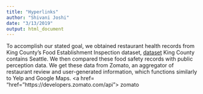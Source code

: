 ```yaml
---
title: "Hyperlinks"
author: "Shivani Joshi"
date: "3/13/2019"
output: html_document
---
```


To accomplish our stated goal, we obtained restaurant health records from King County’s Food Establishment Inspection dataset,
<a href= "https://data.kingcounty.gov/Health-Wellness/Food-Establishment-Inspection-Data/f29f-zza5"> dataset</a>
King County contains Seattle.
We then compared these food safety records with public perception data. We get these data from Zomato, an aggregator of restaurant review and user-generated information, which functions similarly to Yelp and Google Maps.
<a href= "href="https://developers.zomato.com/api"> zomato</a>



